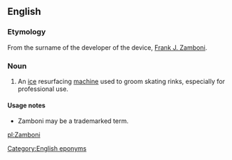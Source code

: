 ==English==

===Etymology===
From the surname of the developer of the device, [[w:Frank J. Zamboni|Frank J. Zamboni]].

===Noun===
{{en-noun}}

# An [[ice]] resurfacing [[machine]] used to groom skating rinks, especially for professional use.

====Usage notes====
*Zamboni may be a trademarked term.

[[Category:English eponyms]]

[[pl:Zamboni]]